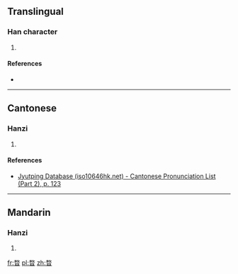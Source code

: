 ==Translingual==

===Han character===
{{Han char|rn=72|rad=日|as=09|sn=13|four=|canj=NKA|ids=⿱敄日}}

# {{defn|Han|sort=日09}}

====References====
* {{Han ref|kx=0498.160|dkj=14054|dj=0866.130|hdz=21528.020|uh=6693|ud=26259}}

----

==Cantonese==

===Hanzi===
{{yue-hanzi|jyut=[[mau6]]|y=mau6}}

# {{defn|lang=yue|sort=日09}}

====References====
* [http://www.iso10646hk.net/jp/document/download.jsp Jyutping Database (iso10646hk.net) - Cantonese Pronunciation List (Part 2), p. 123]

----

==Mandarin==

===Hanzi===
{{cmn-hanzi|pin=[[mào]] ([[mao4]])|wg=mao<sup>4</sup>}}

# {{defn|lang=cmn|sort=日09}}

[[fr:暓]]
[[pl:暓]]
[[zh:暓]]